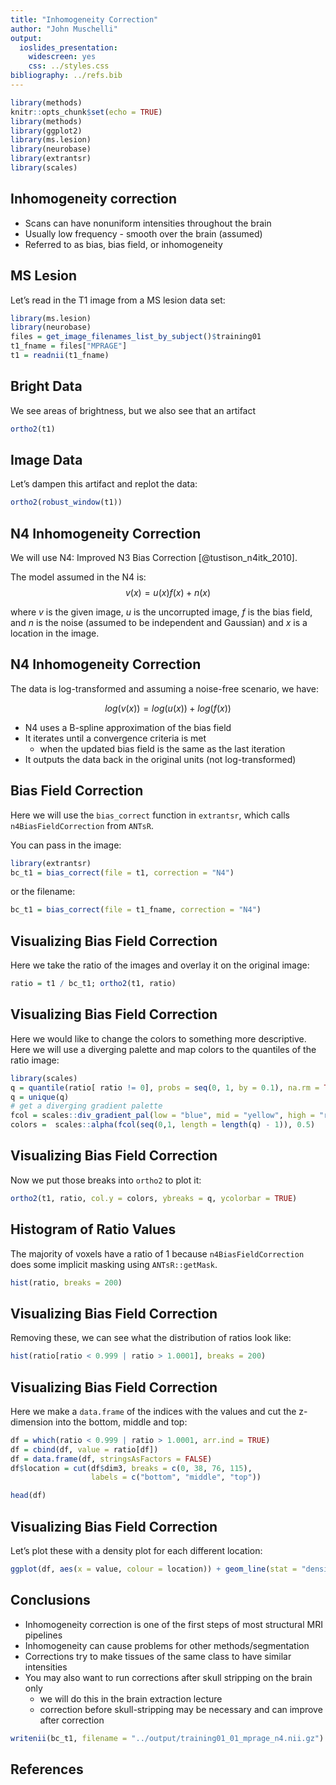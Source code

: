 ```yaml
---
title: "Inhomogeneity Correction"
author: "John Muschelli"
output:
  ioslides_presentation:
    widescreen: yes
    css: ../styles.css
bibliography: ../refs.bib
---
```


```r
library(methods)
knitr::opts_chunk$set(echo = TRUE)
library(methods)
library(ggplot2)
library(ms.lesion)
library(neurobase)
library(extrantsr)
library(scales)
```

## Inhomogeneity correction

- Scans can have nonuniform intensities throughout the brain
- Usually low frequency - smooth over the brain (assumed)
- Referred to as bias, bias field, or inhomogeneity

## MS Lesion 

Let's read in the T1 image from a MS lesion data set:

```r
library(ms.lesion)
library(neurobase)
files = get_image_filenames_list_by_subject()$training01
t1_fname = files["MPRAGE"]
t1 = readnii(t1_fname)
```

## Bright Data

We see areas of brightness, but we also see that an artifact

```r
ortho2(t1)
```


## Image Data

Let's dampen this artifact and replot the data: 

```r
ortho2(robust_window(t1))
```


## N4 Inhomogeneity Correction

We will use N4: Improved N3 Bias Correction [@tustison_n4itk_2010].  

The model assumed in the N4 is:
$$
v(x) = u(x)f(x) + n(x)
$$

where $v$ is the given image, $u$ is the uncorrupted image, $f$ is the bias field, and $n$ is the noise (assumed to be independent and Gaussian) and $x$ is a location in the image.


## N4 Inhomogeneity Correction

The data is log-transformed and assuming a noise-free scenario, we have:

$$
log(v(x)) = log(u(x)) + log( f(x) )
$$

- N4 uses a B-spline approximation of the bias field
- It iterates until a convergence criteria is met
    - when the updated bias field is the same as the last iteration
- It outputs the data back in the original units (not log-transformed)

## Bias Field Correction

Here we will use the `bias_correct` function in `extrantsr`, which calls `n4BiasFieldCorrection` from `ANTsR`.  

You can pass in the image:
```r
library(extrantsr)
bc_t1 = bias_correct(file = t1, correction = "N4")
```

or the filename:

```r
bc_t1 = bias_correct(file = t1_fname, correction = "N4")
```


## Visualizing Bias Field Correction

Here we take the ratio of the images and overlay it on the original image:

```r
ratio = t1 / bc_t1; ortho2(t1, ratio)
```

## Visualizing Bias Field Correction

Here we would like to change the colors to something more descriptive.  Here we will use a diverging palette and map colors to the quantiles of the ratio image:

```r
library(scales)
q = quantile(ratio[ ratio != 0], probs = seq(0, 1, by = 0.1), na.rm = TRUE)
q = unique(q)
# get a diverging gradient palette
fcol = scales::div_gradient_pal(low = "blue", mid = "yellow", high = "red") 
colors =  scales::alpha(fcol(seq(0,1, length = length(q) - 1)), 0.5)
```

## Visualizing Bias Field Correction

Now we put those breaks into `ortho2` to plot it:

```r
ortho2(t1, ratio, col.y = colors, ybreaks = q, ycolorbar = TRUE)
```


## Histogram of Ratio Values

The majority of voxels have a ratio of $1$ because `n4BiasFieldCorrection` does some implicit masking using `ANTsR::getMask`.

```r
hist(ratio, breaks = 200)
```

<!-- ## Getting a Mask -->

<!-- If we wanted, we can get that mask using `oMask`: -->

<!-- ```{r ratio_hist_plot} -->
<!-- mask = oMask(t1) -->
<!-- ``` -->

## Visualizing Bias Field Correction

Removing these, we can see what the distribution of ratios look like:

```r
hist(ratio[ratio < 0.999 | ratio > 1.0001], breaks = 200)
```


## Visualizing Bias Field Correction

Here we make a `data.frame` of the indices with the values and cut the z-dimension into the bottom, middle and top:

```r
df = which(ratio < 0.999 | ratio > 1.0001, arr.ind = TRUE)
df = cbind(df, value = ratio[df])
df = data.frame(df, stringsAsFactors = FALSE)
df$location = cut(df$dim3, breaks = c(0, 38, 76, 115),
                  labels = c("bottom", "middle", "top"))
```
```r
head(df)
```

## Visualizing Bias Field Correction

Let's plot these with a density plot for each different location:
```r
ggplot(df, aes(x = value, colour = location)) + geom_line(stat = "density")
```

## Conclusions

- Inhomogeneity correction is one of the first steps of most structural MRI pipelines
- Inhomogeneity can cause problems for other methods/segmentation
- Corrections try to make tissues of the same class to have similar intensities
- You may also want to run corrections after skull stripping on the brain only
    - we will do this in the brain extraction lecture
    - correction before skull-stripping may be necessary and can improve after correction


```r
writenii(bc_t1, filename = "../output/training01_01_mprage_n4.nii.gz")
```

## References


